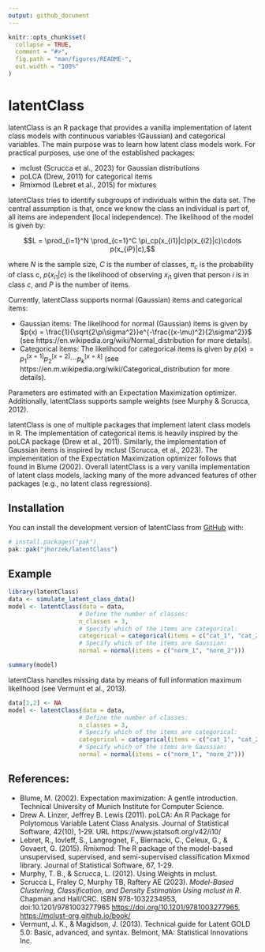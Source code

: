 ```yaml
---
output: github_document
---
```


<!-- README.md is generated from README.Rmd. Please edit that file -->

```r
knitr::opts_chunk$set(
  collapse = TRUE,
  comment = "#>",
  fig.path = "man/figures/README-",
  out.width = "100%"
)
```

# latentClass

<!-- badges: start -->
<!-- badges: end -->

latentClass is an R package that provides a vanilla implementation of latent class models with continuous variables (Gaussian) and categorical variables. The main purpose
was to learn how latent class models work. For practical purposes, use one of the established packages:

- mclust (Scrucca et al., 2023) for Gaussian distributions
- poLCA (Drew, 2011) for categorical items
- Rmixmod (Lebret et al., 2015) for mixtures

latentClass tries to identify subgroups of individuals within the data set. The
central assumption is that, once we know the class an individual is part of,
all items are independent (local independence). The likelihood of the model
is given by:

$$L = \prod_{i=1}^N \prod_{c=1}^C \pi_cp(x_{i1}|c)p(x_{i2}|c)\cdots p(x_{iP}|c),$$

where $N$ is the sample size, $C$ is the number of classes, $\pi_c$ is the
probability of class c, $p(x_{i1}|c)$ is the likelihood of observing
$x_{i1}$ given that person $i$ is in class $c$, and $P$ is the number of items.

Currently, latentClass supports normal (Gaussian) items and categorical items:

- Gaussian items: The likelihood for normal (Gaussian) items is given by $p(x) = \frac{1}{\sqrt{2\pi\sigma^2}}e^{-\frac{(x-\mu)^2}{2\sigma^2}}$ (see https://en.wikipedia.org/wiki/Normal_distribution for more details).
- Categorical items: The likelihood for categorical items is given by $p(x) = p_1^{[x=1]}p_2^{[x=2]}\cdots p_k^{[x=k]}$ (see https://en.m.wikipedia.org/wiki/Categorical_distribution for more details).

Parameters are estimated with an Expectation Maximization optimizer. Additionally,
latentClass supports sample weights (see Murphy & Scrucca, 2012).

latentClass is one of multiple packages that implement latent class models
in R. The implementation of categorical items is heavily inspired by the poLCA
package (Drew et al., 2011). Similarly, the implementation of Gaussian items
is inspired by mclust (Scrucca, et al., 2023).
The implementation of the Expectation Maximization
optimizer follows that found in Blume (2002). Overall latentClass is a very
vanilla implementation of latent class models, lacking many of the more advanced
features of other packages (e.g., no latent class regressions).

## Installation

You can install the development version of latentClass from [GitHub](https://github.com/) with:

``` r
# install.packages("pak")
pak::pak("jhorzek/latentClass")
```

## Example

```r
library(latentClass)
data <- simulate_latent_class_data()
model <- latentClass(data = data,
                    # Define the number of classes:
                    n_classes = 3,
                    # Specify which of the items are categorical:
                    categorical = categorical(items = c("cat_1", "cat_2")),
                    # Specify which of the items are Gaussian:
                    normal = normal(items = c("norm_1", "norm_2")))

summary(model)
```

latentClass handles missing data by means of full information maximum likelihood (see Vermunt et al., 2013).

```r
data[1,2] <- NA
model <- latentClass(data = data,
                    # Define the number of classes:
                    n_classes = 3,
                    # Specify which of the items are categorical:
                    categorical = categorical(items = c("cat_1", "cat_2")),
                    # Specify which of the items are Gaussian:
                    normal = normal(items = c("norm_1", "norm_2")))
```


## References:

- Blume, M. (2002). Expectation maximization: A gentle introduction. Technical University of Munich Institute for Computer Science.
- Drew A. Linzer, Jeffrey B. Lewis (2011). poLCA: An R Package for Polytomous Variable
Latent Class Analysis. Journal of Statistical Software, 42(10), 1-29. URL
https://www.jstatsoft.org/v42/i10/
- Lebret, R., Iovleff, S., Langrognet, F., Biernacki, C., Celeux, G., & Govaert, G. (2015). Rmixmod: The R package of the model-based unsupervised, supervised, and semi-supervised classification Mixmod library. Journal of Statistical Software, 67, 1-29.
- Murphy, T. B., & Scrucca, L. (2012). Using Weights in mclust.
- Scrucca L, Fraley C, Murphy TB, Raftery AE (2023). _Model-Based Clustering,
Classification, and Density Estimation Using mclust in R_. Chapman and Hall/CRC. ISBN
978-1032234953, doi:10.1201/9781003277965 <https://doi.org/10.1201/9781003277965>,
<https://mclust-org.github.io/book/>
- Vermunt, J. K., & Magidson, J. (2013). Technical guide for Latent GOLD 5.0: Basic, advanced, and syntax. Belmont, MA: Statistical Innovations Inc.